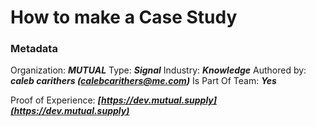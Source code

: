 # How to make a Case Study

### Metadata
Organization: ***MUTUAL***
Type: ***Signal***
Industry: ***Knowledge***
Authored by: ***caleb carithers (calebcarithers@me.com)***
Is Part Of Team: ***Yes***

Proof of Experience: ***[https://dev.mutual.supply](https://dev.mutual.supply)***
